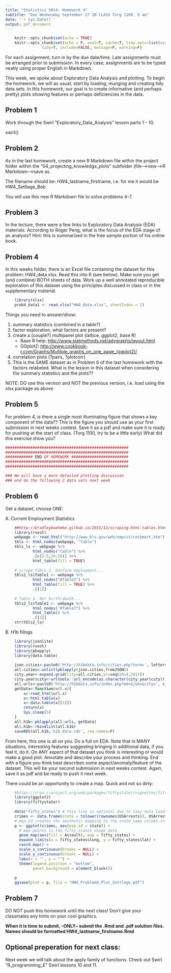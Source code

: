 ```yaml
---
title: "Statistics 5014: Homework 4"
subtitle: "Due Wednesday September 27 IN CLASS Torg 1100, 9 am"
date: '`r Sys.Date()`'
output: pdf_document
---
```


```r
    knitr::opts_chunk$set(echo = TRUE)
    knitr::opts_chunk$set(echo = F, eval=T, cache=T, tidy.opts=list(width.cutoff=55),
                tidy=T, include=FALSE, message=F, warning=F)
```

For each assignment, turn in by the due date/time.  Late assignments must be arranged prior to submission.  In every case, assignments are to be typed neatly using proper English in Markdown.  

This week, we spoke about Exploratory Data Analysis and plotting. To begin the homework, we will as usual, start by loading, munging and  creating tidy data sets.  In this homework, our goal is to create informative (and perhaps pretty) plots showing features or perhaps deficiencies in the data.

## Problem 1

Work through the Swirl "Exploratory_Data_Analysis" lesson parts 1 - 10.

swirl()  

## Problem 2

As in the last homework, create a new R Markdown file within the project folder within the "04_projecting_knowledge_plots" subfolder (file-->new-->R Markdown-->save as.

The filename should be: HW4_lastname_firstname, i.e. for me it would be HW4_Settlage_Bob

You will use this new R Markdown file to solve problems 4-7.
  
## Problem 3

In the lecture, there were a few links to Exploratory Data Analysis (EDA) materials.  According to Roger Peng, what is the focus of the EDA stage of an analysis?  Hint: this is summarized in the free sample portion of his online book.

## Problem 4

In this weeks folder, there is an Excel file containing the dataset for this problem: HW4_data.xlsx.  Read this into R (see below).  Make sure you get (and combine) BOTH sheets of data.  Work up a well annotated reproducible exploration of this dataset using the principles discussed in class or in the supplementary material. 

```r
    library(xlsx)
    prob4_data1 <- read.xlsx("HW4_data.xlsx", sheetIndex = 1)
```

Things you need to answer/show:  

1. summary statistics (combined in a table?)  
2. factor exploration, what factors are present?  
3. create a (couple?) multipanel plot (lattice, ggplot2, base R)  
    + Base R help: <http://www.statmethods.net/advgraphs/layout.html>
    + GGplot2: <http://www.cookbook-r.com/Graphs/Multiple_graphs_on_one_page_(ggplot2)/>
4. correlation plots (?pairs, ?plotcorr)  
5. This is the SAME dataset as in Problem 6 of the last homework with the factors relabeled.  What is the lesson in this dataset when considering the summary statistics and the plots??  

NOTE: DO use this version and NOT the previous version, i.e. load using the xlsx package as above


## Problem 5

For problem 4, is there a single most illuminating figure that shows a key component of the data??  This is the figure you should use as your first submission in next weeks contest.  Save it as a pdf and make sure it is ready for pushing at the start of class. (Torg 1100, try to be a little early)  What did this exercise show you?  

```r
######################################################
######################################################
############ END OF HOMEWORK #########################
######################################################
######################################################

### We will have a more detailed plotting discussion
### and do the following 2 data sets next week
```
## Problem 6

Get a dataset, choose ONE:  

A. Current Employment Statistics
```r
    ##http://bradleyboehmke.github.io/2015/12/scraping-html-tables.html
    library(rvest)
    webpage <- read_html("http://www.bls.gov/web/empsit/cesbmart.htm")
    tbls <- html_nodes(webpage, "table")
    tbls_ls <- webpage %>%
            html_nodes("table") %>%
            .[c(2:5,16:18)] %>%
            html_table(fill = TRUE)
    
    # scrape Table 2. Nonfarm employment...
    tbls2_ls$Table1 <- webpage %>%
            html_nodes("#Table2") %>% 
            html_table(fill = TRUE) %>%
            .[[1]]
    
    # Table 3. Net birth/death...
    tbls2_ls$Table2 <- webpage %>%
            html_nodes("#Table3") %>% 
            html_table() %>%
            .[[1]]
    str(tbls2_ls)
```

B. H1b filings
```r
    library(jsonlite)
    library(rvest)
    library(pbapply)
    library(data.table)
    
    json.cities<-paste0('http://h1bdata.info/cities.php?term=', letters)
    all.cities<-unlist(pblapply(json.cities,fromJSON))
    city.year<-expand.grid(city=all.cities,yr=seq(2014,2017))
    city.year$city<-urltools::url_encode(as.character(city.year$city))
    all.urls<-paste0('http://h1bdata.info/index.php?em=&job=&city=', city.year[,1],'&year=', city.year[,2])
    getData<-function(url.x){
        x<-read_html(url.x)
        x<-html_table(x)
        x<-data.table(x[[1]])
        return(x)
        Sys.sleep(5)
    }
    all.h1b<-pblapply(all.urls, getData)
    all.h1b<-rbindlist(all.h1b)
    saveRDS(all.h1b,'h1b_data.rds', row.names=F)
```

From here, this one is all on you.  Do a full on EDA.  Note that in MANY situations, interesting features suggesting bringing in additional data, if you feel it, do it. On ANY aspect of that dataset you think is interesting or would make a good plot.  Annotate and describe your process and thinking.  End with a figure you think best describes some aspect/anomaly/feature of the dataset.  This will be your second submission in next weeks contest.  Again, save it as pdf and be ready to push it next week.

There could be an opportunity to create a map.  Quick and not so dirty:

```r
    #https://cran.r-project.org/web/packages/fiftystater/vignettes/fiftystater.html
    library(ggplot2)
    library(fiftystater)
    
    data("fifty_states") # this line is optional due to lazy data loading
    crimes <- data.frame(state = tolower(rownames(USArrests)), USArrests)
    # map_id creates the aesthetic mapping to the state name column in your data
    p <- ggplot(crimes, aes(map_id = state)) + 
      # map points to the fifty_states shape data
      geom_map(aes(fill = Assault), map = fifty_states) + 
      expand_limits(x = fifty_states$long, y = fifty_states$lat) +
      coord_map() +
      scale_x_continuous(breaks = NULL) + 
      scale_y_continuous(breaks = NULL) +
      labs(x = "", y = "") +
      theme(legend.position = "bottom", 
            panel.background = element_blank())
    
    p
    ggsave(plot = p, file = "HW4_Problem6_Plot_Settlage.pdf")
```


## Problem 7

DO NOT push this homework until the next class!  Don't give your classmates any hints on your cool graphics.

**When it is time to submit, --ONLY-- submit the .Rmd and .pdf solution files.  Names should be formatted HW4_lastname_firstname.Rmd**

## Optional preperation for next class:  

Next week we will talk about the apply family of functions.  Check out Swirl  "R_programming_E" Swirl lessons 10 and 11.





